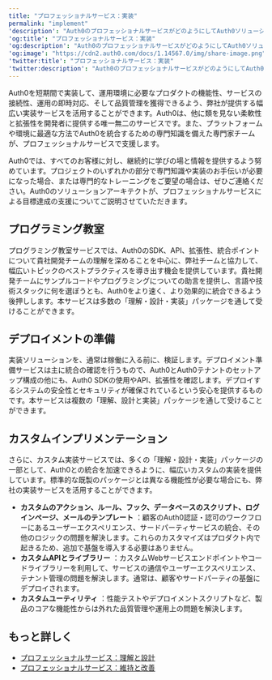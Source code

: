 ---
title: "プロフェッショナルサービス：実装"
permalink: "implement"
'description': "Auth0のプロフェッショナルサービスがどのようにしてAuth0ソリューションの実装を支援するのかについて説明します。"
'og:title': "プロフェッショナルサービス：実装"
'og:description': "Auth0のプロフェッショナルサービスがどのようにしてAuth0ソリューションの実装を支援するのかについて説明します。"
'og:image': "https://cdn2.auth0.com/docs/1.14567.0/img/share-image.png"
'twitter:title': "プロフェッショナルサービス：実装"
'twitter:description': "Auth0のプロフェッショナルサービスがどのようにしてAuth0ソリューションの実装を支援するのかについて説明します。"
---

Auth0を短期間で実装して、運用環境に必要なプロダクトの機能性、サービスの接続性、運用の即時対応、そして品質管理を獲得できるよう、弊社が提供する幅広い実装サービスを活用することができます。Auth0は、他に類を見ない柔軟性と拡張性を開発者に提供する唯一無二のサービスです。また、プラットフォームや環境に最適な方法でAuth0を統合するための専門知識を備えた専門家チームが、プロフェッショナルサービスで支援します。

<Callout icon="file-lines" color="#0EA5E9" iconType="regular">

Auth0では、すべてのお客様に対し、継続的に学びの場と情報を提供するよう努めています。プロジェクトのいずれかの部分で専門知識や実装のお手伝いが必要になった場合、または専門的なトレーニングをご要望の場合は、ぜひご連絡ください。Auth0のソリューションアーキテクトが、プロフェッショナルサービスによる目標達成の支援についてご説明させていただきます。

</Callout>

## プログラミング教室

プログラミング教室サービスでは、Auth0のSDK、API、拡張性、統合ポイントについて貴社開発チームの理解を深めることを中心に、弊社チームと協力して、幅広いトピックのベストプラクティスを導き出す機会を提供しています。貴社開発チームにサンプルコードやプログラミングについての助言を提供し、言語や技術スタックに何を選ぼうとも、Auth0をより速く、より効果的に統合できるよう後押しします。本サービスは多数の「理解・設計・実装」パッケージを通して受けることができます。

## デプロイメントの準備

実装ソリューションを、通常は稼働に入る前に、検証します。デプロイメント準備サービスは主に統合の確認を行うもので、Auth0とAuth0テナントのセットアップ構成の他にも、Auth0 SDKの使用やAPI、拡張性を確認します。デプロイするシステムの安全性とセキュリティが確保されているという安心を提供するものです。本サービスは複数の「理解、設計と実装」パッケージを通して受けることができます。

## カスタムインプリメンテーション

さらに、カスタム実装サービスでは、多くの「理解・設計・実装」パッケージの一部として、Auth0との統合を加速できるように、幅広いカスタムの実装を提供しています。標準的な既製のパッケージとは異なる機能性が必要な場合にも、弊社の実装サービスを活用することができます。

* **カスタムのアクション、ルール、フック、データベースのスクリプト、ログインページ、メールのテンプレート** ：顧客のAuth0認証・認可のワークフローにあるユーザーエクスペリエンス、サードパーティサービスの統合、その他のロジックの問題を解決します。これらのカスタマイズはプロダクト内で起きるため、追加で基盤を導入する必要はありません。
* **カスタムAPIとライブラリー** ：カスタムWebサービスエンドポイントやコードライブラリーを利用して、サービスの通信やユーザーエクスペリエンス、テナント管理の問題を解決します。通常は、顧客やサードパーティの基盤にデプロイされます。
* **カスタムユーティリティ** ：性能テストやデプロイメントスクリプトなど、製品のコアな機能性からは外れた品質管理や運用上の問題を解決します。

## もっと詳しく

* [プロフェッショナルサービス：理解と設計](/docs/ja-jp/get-started/professional-services/discover-design)
* [プロフェッショナルサービス：維持と改善](/docs/ja-jp/get-started/professional-services/maintain-improve)